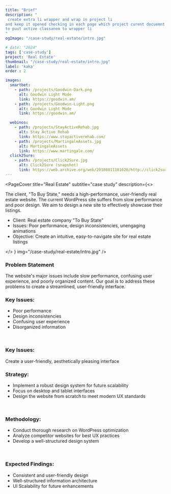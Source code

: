 ```yaml
---
title: "Brief"
description: "
 create extra li wrapper and wrap in project li 
and keep it opened checking in each page which project curent docuemnt belongs 
to puut active classanem to wrapper li
"
ogImage: "/case-study/real-estate/intro.jpg"

# date: "2024"
tags: ['case-study']
project: 'Real Estate'
thumbnail: "/case-study/real-estate/intro.jpg"
label: 'kaka'
order : 2

images:
  smartbet:
    - path: /projects/Goodwin-Dark.png
      alt: Goodwin Light Mode
      link: https://goodwin.am/
    - path: /projects/Goodwin-Light.png
      alt: Goodwin Light Mode
      link: https://goodwin.am/

  webinos:
    - path: /projects/StayActiveRehab.jpg
      alt: Stay Active Rehab
      link: https://www.stayactiverehab.com/
    - path: /projects/MartingaleAssets.jpg
      alt: MartingaleAssets
      link: https://www.martingale.com/
  click2Sure:
    - path: /projects/Click2Sure.jpg
      alt: Click2Sure (snapshot)
      link: https://web.archive.org/web/20180811101626/http://click2sure.co.za/
---
```




<PageCover
  title="Real Estate"
  subtitle="case study"
  description={<>
    <p>The client, "To Buy State," needs a high-performance, user-friendly real estate website. The current WordPress site suffers from slow performance and poor design. We aim to design a new site to effectively showcase their listings.</p>
    <ul>
      <li>
        <span>Client:</span>
        Real estate company "To Buy State"
      </li>
      <li>
        <span>Issues:</span>
        Poor performance, design inconsistencies, unengaging animations
      </li>
      <li>
        <span>Objective:</span>
        Create an intuitive, easy-to-navigate site for real estate listings
      </li>
    </ul>
    </>
  }
  img="/case-study/real-estate/intro.jpg"
/>


<div className="content-holder">

### Problem Statement

The website's major issues include slow performance, confusing user experience, and poorly organized content. Our goal is to address these problems to create a streamlined, user-friendly interface.
<br/>

### Key Issues:

- Poor performance
- Design inconsistencies
- Confusing user experience
- Disorganized information
<br/>

### Key Issues:

Create a user-friendly, aesthetically pleasing interface
<br/>

### Strategy:

- Implement a robust design system for future scalability
- Focus on desktop and tablet interfaces
- Design the website from scratch to meet modern UX standards
<br/>

### Methodology:

- Conduct thorough research on WordPress optimization
- Analyze competitor websites for best UX practices
- Develop a well-structured design system
<br/>

### Expected Findings:

- Consistent and user-friendly design
- Well-structured information architecture
- UI Scalability for future enhancements
<br/>

</div>